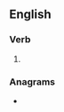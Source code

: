 ==English==

===Verb===
{{head|en|present participle}}

# {{present participle of|emote|lang=en|nocat=1}}

===Anagrams===
* {{anagrams|en|a=egimnot|mitogen}}